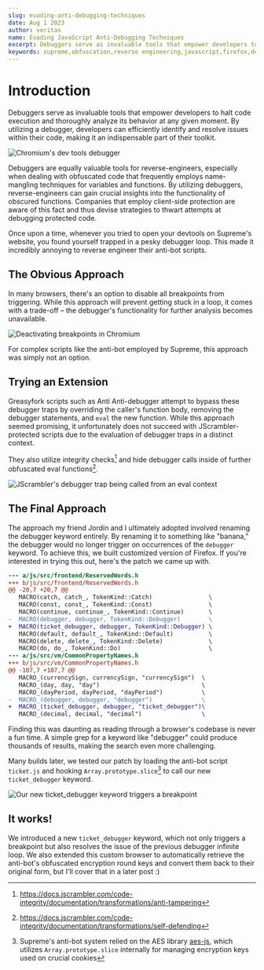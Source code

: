 ```yaml
---
slug: evading-anti-debugging-techniques
date: Aug 1 2023
author: veritas
name: Evading JavaScript Anti-Debugging Techniques
excerpt: Debuggers serve as invaluable tools that empower developers to halt code execution and thoroughly analyze its behavior at any given moment. By utilizing debuggers, developers can efficiently identify and resolve issues within their code, making it an indispensable part of their toolkit.
keywords: supreme,obfuscation,reverse engineering,javascript,firefox,debugger,anti-debugging
---
```


# Introduction

Debuggers serve as invaluable tools that empower developers to halt code execution and thoroughly 
analyze its behavior at any given moment. By utilizing a debugger, developers can efficiently 
identify and resolve issues within their code, making it an indispensable part of their toolkit.

![Chromium's dev tools debugger](/posts/evading-anti-debugging-techniques/chromium_debugger.webp)

Debuggers are equally valuable tools for reverse-engineers, especially when dealing with obfuscated 
code that frequently employs name-mangling techniques for variables and functions. By utilizing 
debuggers, reverse-engineers can gain crucial insights into the functionality of obscured functions. 
Companies that employ client-side protection are aware of this fact and thus devise strategies to thwart 
attempts at debugging protected code.

Once upon a time, whenever you tried to open your devtools on Supreme's website, you found yourself trapped 
in a pesky debugger loop. This made it incredibly annoying to reverse engineer their anti-bot scripts. 

## The Obvious Approach

In many browsers, there's an option to disable all breakpoints from triggering. While this approach will prevent 
getting stuck in a loop, it comes with a trade-off – the debugger's functionality for further analysis becomes 
unavailable.

![Deactivating breakpoints in Chromium](/posts/evading-anti-debugging-techniques/deactivate_breakpoints.webp)

For complex scripts like the anti-bot employed by Supreme, this approach was simply not an option.

## Trying an Extension

Greasyfork scripts such as Anti Anti-debugger attempt to bypass these debugger traps by overriding the caller's 
function body, removing the debugger statements, and `eval` the new function. While this approach seemed promising, 
it unfortunately does not succeed with JScrambler-protected scripts due to the evaluation of debugger traps in a distinct 
context.

They also utilize integrity checks[^1] and hide debugger calls inside of further obfuscated eval functions[^2].

[^1]: https://docs.jscrambler.com/code-integrity/documentation/transformations/anti-tampering
[^2]: https://docs.jscrambler.com/code-integrity/documentation/transformations/self-defending

![JScrambler's debugger trap being called from an eval context](/posts/evading-anti-debugging-techniques/jscrambler_debug_trap.webp)

## The Final Approach

The approach my friend Jordin and I ultimately adopted involved renaming the debugger keyword entirely. 
By renaming it to something like "banana," the debugger would no longer trigger on occurrences of the `debugger` 
keyword. To achieve this, we built customized version of Firefox. If you're interested in trying 
this out, here's the patch we came up with.

```diff
--- a/js/src/frontend/ReservedWords.h
+++ b/js/src/frontend/ReservedWords.h
@@ -20,7 +20,7 @@
   MACRO(catch, catch_, TokenKind::Catch)                \
   MACRO(const, const_, TokenKind::Const)                \
   MACRO(continue, continue_, TokenKind::Continue)       \
-  MACRO(debugger, debugger, TokenKind::Debugger)        \
+  MACRO(ticket_debugger, debugger, TokenKind::Debugger) \
   MACRO(default, default_, TokenKind::Default)          \
   MACRO(delete, delete_, TokenKind::Delete)             \
   MACRO(do, do_, TokenKind::Do)                         \
--- a/js/src/vm/CommonPropertyNames.h
+++ b/js/src/vm/CommonPropertyNames.h
@@ -107,7 +107,7 @@
   MACRO_(currencySign, currencySign, "currencySign")  \
   MACRO_(day, day, "day")                             \
   MACRO_(dayPeriod, dayPeriod, "dayPeriod")           \
-  MACRO_(debugger, debugger, "debugger")              \
+  MACRO_(ticket_debugger, debugger, "ticket_debugger")\
   MACRO_(decimal, decimal, "decimal")                 \
```

Finding this was daunting as reading through a browser's codebase is never a fun time. A simple 
grep for a keyword like "debugger" could produce thousands of results, making the search 
even more challenging.

Many builds later, we tested our patch by loading the anti-bot script `ticket.js` and hooking 
`Array.prototype.slice`[^3] to call our new `ticket_debugger` keyword.

[^3]: Supreme's anti-bot system relied on the AES library [aes-js](https://github.com/ricmoo/aes-js), which utilizes `Array.prototype.slice` internally for managing encryption keys used on crucial cookies

![Our new `ticket_debugger` keyword triggers a breakpoint](/posts/evading-anti-debugging-techniques/ticket_debugger.webp)

## It works!

We introduced a new `ticket_debugger` keyword, which not only triggers a breakpoint but also resolves 
the issue of the previous debugger infinite loop. We also extended this custom browser to 
automatically retrieve the anti-bot's obfuscated encryption round keys and convert them back to their 
original form, but I'll cover that in a later post :)